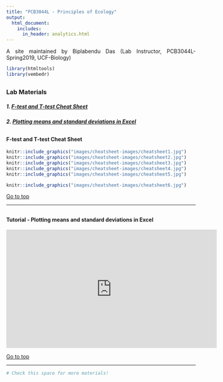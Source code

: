 ```yaml
---
title: "PCB3044L - Principles of Ecology"
output:
  html_document:
    includes:
      in_header: analytics.html
---
```


A site maintained by Biplabendu Das (Lab Instructor, PCB3044L-Spring2019, UCF-Biology)

<style>
body {text-align: justify}
</style>

```r
library(htmltools)
library(vembedr)
```

<a id="headlines"></a>
----------------------------------

### Lab Materials

##### 1. [F-test and T-test Cheat Sheet](#1)
##### 2. [Plotting means and standard deviations in Excel](#2)
  

<a id="1"></a>
----------------------------------

#### F-test and T-test Cheat Sheet  


  
```r
knitr::include_graphics("images/cheatsheet-images/cheatsheet1.jpg")
knitr::include_graphics("images/cheatsheet-images/cheatsheet2.jpg")
knitr::include_graphics("images/cheatsheet-images/cheatsheet3.jpg")
knitr::include_graphics("images/cheatsheet-images/cheatsheet4.jpg")
knitr::include_graphics("images/cheatsheet-images/cheatsheet5.jpg")
```  
   
   
```r
knitr::include_graphics("images/cheatsheet-images/cheatsheet6.jpg")
```

    
[Go to top](#headlines)      
   
----------------------------------


<a id="2"></a>
----------------------------------

#### Tutorial - Plotting means and standard deviations in Excel   

<iframe width="560" height="315" src="https://www.youtube.com/embed/3wo29oDkyG0" frameborder="0" allow="accelerometer; autoplay; encrypted-media; gyroscope; picture-in-picture" allowfullscreen></iframe>

   
[Go to top](#headlines)      
   
----------------------------------
  
```r
# Check this space for more materials!
```

